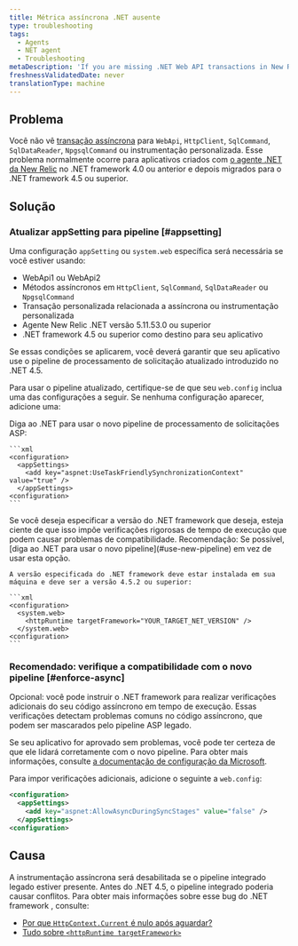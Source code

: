 ```yaml
---
title: Métrica assíncrona .NET ausente
type: troubleshooting
tags:
  - Agents
  - NET agent
  - Troubleshooting
metaDescription: 'If you are missing .NET Web API transactions in New Relic and your app targets .NET Framework 4.0, follow these procedures to apply a framework bug fix.'
freshnessValidatedDate: never
translationType: machine
---
```


## Problema

Você não vê [transação assíncrona](/docs/agents/net-agent/additional-installation/async-support-net) para `WebApi`, `HttpClient`, `SqlCommand`, `SqlDataReader`, `NpgsqlCommand` ou instrumentação personalizada. Esse problema normalmente ocorre para aplicativos criados com [o agente .NET da New Relic](/docs/agents/net-agent/getting-started/compatibility-requirements-net-framework-agent#net-version) no .NET framework 4.0 ou anterior e depois migrados para o .NET framework 4.5 ou superior.

## Solução

### Atualizar appSetting para pipeline [#appsetting]

Uma configuração `appSetting` ou `system.web` específica será necessária se você estiver usando:

* WebApi1 ou WebApi2
* Métodos assíncronos em `HttpClient`, `SqlCommand`, `SqlDataReader` ou `NpgsqlCommand`
* Transação personalizada relacionada a assíncrona ou instrumentação personalizada
* Agente New Relic .NET versão 5.11.53.0 ou superior
* .NET framework 4.5 ou superior como destino para seu aplicativo

Se essas condições se aplicarem, você deverá garantir que seu aplicativo use o pipeline de processamento de solicitação atualizado introduzido no .NET 4.5.

Para usar o pipeline atualizado, certifique-se de que seu `web.config` inclua uma das configurações a seguir. Se nenhuma configuração aparecer, adicione uma:

<CollapserGroup>
  <Collapser id="use-new-pipeline" title="Recomendado: diga ao .NET para usar o novo pipeline">
    Diga ao .NET para usar o novo pipeline de processamento de solicitações ASP:

    ```xml
    <configuration>
      <appSettings>
        <add key="aspnet:UseTaskFriendlySynchronizationContext" value="true" />
      </appSettings>
    <configuration>
    ```
  </Collapser>

  <Collapser id="specify-target-framework" title="Especifique a versão framework de destino">
    Se você deseja especificar a versão do .NET framework que deseja, esteja ciente de que isso impõe verificações rigorosas de tempo de execução que podem causar problemas de compatibilidade. Recomendação: Se possível, [diga ao .NET para usar o novo pipeline](#use-new-pipeline) em vez de usar esta opção.

    A versão especificada do .NET framework deve estar instalada em sua máquina e deve ser a versão 4.5.2 ou superior:

    ```xml
    <configuration>
      <system.web>
        <httpRuntime targetFramework="YOUR_TARGET_NET_VERSION" /> 
      </system.web>
    <configuration>
    ```
  </Collapser>
</CollapserGroup>

### Recomendado: verifique a compatibilidade com o novo pipeline [#enforce-async]

Opcional: você pode instruir o .NET framework para realizar verificações adicionais do seu código assíncrono em tempo de execução. Essas verificações detectam problemas comuns no código assíncrono, que podem ser mascarados pelo pipeline ASP legado.

Se seu aplicativo for aprovado sem problemas, você pode ter certeza de que ele lidará corretamente com o novo pipeline. Para obter mais informações, consulte [a documentação de configuração da Microsoft](https://msdn.microsoft.com/en-us/library/hh975440%28v=vs.120%29.aspx?f=255&MSPPError=-2147217396).

Para impor verificações adicionais, adicione o seguinte a `web.config`:

```xml
<configuration>
  <appSettings>
    <add key="aspnet:AllowAsyncDuringSyncStages" value="false" />
  </appSettings>
<configuration>
```

## Causa

A instrumentação assíncrona será desabilitada se o pipeline integrado legado estiver presente. Antes do .NET 4.5, o pipeline integrado poderia causar conflitos. Para obter mais informações sobre esse bug do .NET framework , consulte:

* [Por que `HttpContext.Current` é nulo após aguardar?](https://stackoverflow.com/questions/18383923/why-is-httpcontext-current-null-after-await)
* [Tudo sobre `<httpRuntime targetFramework>`](https://devblogs.microsoft.com/dotnet/all-about-httpruntime-targetframework/)